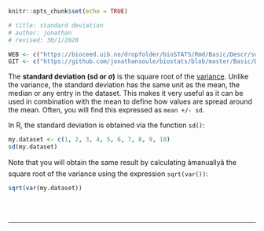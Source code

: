```r
knitr::opts_chunk$set(echo = TRUE)

# title: standard deviation
# author: jonathan
# revised: 30/1/2020

WEB <- c("https://bioceed.uib.no/dropfolder/bioSTATS/Rmd/Basic/Descr/sd.html")
GIT <- c("https://github.com/jonathansoule/biostats/blob/master/Basic/Descr/sd.Rmd")
```

The **standard deviation (sd or $\sigma$)** is the square root of the [variance](https://biostats.w.uib.no/4-variance/){target="_blank"}. Unlike the variance, the standard deviation has the same unit as the mean, the median or any entry in the dataset. This makes it very useful as it can be used in combination with the mean to define how values are spread around the mean. Often, you will find this expressed as `mean +/- sd`.

In R, the standard deviation is obtained via the function `sd()`: 

```r
my.dataset <- c(1, 2, 3, 4, 5, 6, 7, 8, 9, 10)
sd(my.dataset)
```

Note that you will obtain the same result by calculating âmanuallyâ the square root of the variance using the expression `sqrt(var())`:
```r
sqrt(var(my.dataset))
```
<br/><br/>

***
<!-- UNCOMMENT TO ACTIVATE
Get the Rmarkdown file corresponding to this page on [GitHub](`r GIT`){target="_blank"}.
-->
